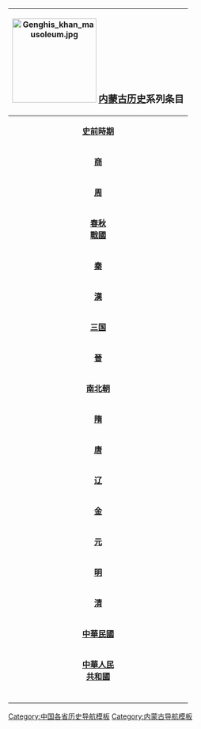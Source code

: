 {| width="10%" cellspacing="0px" class="collapsible collapsed" style="float: right; border:1px solid #BBBBBB; margin-left: 5px; margin-bottom: 5px; font-size: 95%;"
! colspan="12" bgcolor="#EFEEEE" align="center" | [[File:Genghis_khan_mausoleum.jpg|center|170px]] <BIG>'''[[内蒙古历史]]'''系列条目</BIG><br>{{navbar|内蒙古历史|mini=1}}
|-
| bgcolor="#FAFAD2" align="center" colspan="3" rowspan="2" |'''[[史前時期]]'''
| bgcolor="#E1FFE1" align="center" colspan="9" | '''[[旧石器时代]]'''
|-
| bgcolor="#A6FFCC" align="center" colspan="9" | '''[[新石器時代]]'''
|-
| bgcolor="#FAFAD2" align="center" colspan="3" |'''[[商朝|商]]'''
| bgcolor="#A6FFCC" align="center" colspan="9" |[[匈奴]] [[东胡]] [[竹]] [[山戎]]
|-
| bgcolor="#FFFF99" align="center" colspan="3" |'''[[周朝|周]]'''
| bgcolor="#E1FFE1" align="center" colspan="9" |[[匈奴]] [[东胡]]
|-
| bgcolor="#FAFAD2" align="center" colspan="3" |'''[[春秋时期|春秋]]'''<br />'''[[戰國]]'''
| bgcolor="#A6FFCC" align="center" colspan="9" |[[匈奴]] [[东胡]] [[林胡]] [[楼烦]]
|-
| bgcolor="#FFFF99" align="center" colspan="3" |'''[[秦朝|秦]]'''
| bgcolor="#E1FFE1" align="center" colspan="9" |[[匈奴]] [[东胡]]
|-
| bgcolor="#FAFAD2" align="center" colspan="3" |'''[[汉朝|漢]]'''
| bgcolor="#A6FFCC" align="center" colspan="9" |[[南匈奴]]
|-
| bgcolor="#FFFF99" align="center" colspan="3" |'''[[三国]]'''
| bgcolor="#E1FFE1" align="center" colspan="9" |[[南匈奴]] [[鲜卑]] [[乌桓]]
|-
| bgcolor="#FAFAD2" align="center" colspan="3" |'''[[晋朝|晉]]'''
| bgcolor="#A6FFCC" align="center" colspan="9" |[[丁零]] [[鲜卑]]
|-
| bgcolor="#FFFF99" align="center" colspan="3" |'''[[南北朝]]'''
| bgcolor="#E1FFE1" align="center" colspan="9" |[[北魏]] 	[[敕勒|高車]] [[柔然]]
|-
| bgcolor="#FAFAD2" align="center" colspan="3" |'''[[隋朝|隋]]'''
| bgcolor="#A6FFCC" align="center" colspan="9" |[[铁勒]]	 [[突厥汗国]]
|-
| bgcolor="#FFFF99" align="center" colspan="3" |'''[[唐朝|唐]]'''
| bgcolor="#E1FFE1" align="center" colspan="9" |[[東突厥]] [[薛延陀]] [[安北都护府]] [[单于都护府]] [[后突厥汗国]] [[回鶻]]
|-
| bgcolor="#FAFAD2" align="center" colspan="3" |'''[[辽朝|辽]]'''
| bgcolor="#A6FFCC" align="center" colspan="9" |[[黠戛斯]] [[阻卜]] [[契丹]]  [[奚族|奚]]
|-
| bgcolor="#FFFF99" align="center" colspan="3" |'''[[金朝|金]]'''
| bgcolor="#E1FFE1" align="center" colspan="9" |[[塔塔儿部|塔塔儿]] [[汪古部|汪古]] [[乃蛮]] [[克烈]]	 [[蒙古帝国]]
|-
| bgcolor="#FAFAD2" align="center" colspan="3" |'''[[元朝|元]]'''
| bgcolor="#A6FFCC" align="center" colspan="9" |[[岭北等处行中书省]] [[中书省]][[德宁路]]、[[净州路]]、[[集宁路]]
|-
| bgcolor="#FFFF99" align="center" colspan="3" |'''[[明朝|明]]'''
| bgcolor="#E1FFE1" align="center" colspan="9" |[[北元]] [[鞑靼 (蒙古)|韃靼]] [[内扎萨克八部|漠南八部]]
|-
| bgcolor="#FAFAD2" align="center" colspan="3" |'''[[清朝|清]]'''
| bgcolor="#A6FFCC" align="center" colspan="9" |[[內札薩克蒙古]]
|-
| bgcolor="#FFFF99" align="center" colspan="3" |'''[[中華民國]]'''
| bgcolor="#E1FFE1" align="center" colspan="9" |[[綏遠省 (中華民國)|綏遠]]  [[察哈爾省 (中華民國)|察哈爾]]                 [[熱河省 (中華民國)|熱河]] [[興安省 (中華民國)|興安省]]<br>[[内蒙古自治政府]]
|-
| bgcolor="#FAFAD2" align="center" colspan="3" |'''[[中华人民共和国|中華人民<br />共和國]]'''
| bgcolor="#A6FFCC" align="center" colspan="9" |[[内蒙古自治区]]
|-
|bgcolor="#FFFFFF"|<span style="color:#FFFFFF;"> </span>
|bgcolor="#FFFFFF"|<span style="color:#FFFFFF;"> </span>
|bgcolor="#FFFFFF"|<span style="color:#FFFFFF;"> </span>
|bgcolor="#FFFFFF"|<span style="color:#FFFFFF;"> </span>
|bgcolor="#FFFFFF"|<span style="color:#FFFFFF;"> </span>
|bgcolor="#FFFFFF"|<span style="color:#FFFFFF;"> </span>
|bgcolor="#FFFFFF"|<span style="color:#FFFFFF;"> </span>
|bgcolor="#FFFFFF"|<span style="color:#FFFFFF;"> </span>
|bgcolor="#FFFFFF"|<span style="color:#FFFFFF;"> </span>
|bgcolor="#FFFFFF"|<span style="color:#FFFFFF;"> </span>
|}<noinclude>

[[Category:中国各省历史导航模板]]
[[Category:内蒙古历史模板| ]]
[[Category:内蒙古导航模板]]
</noinclude>